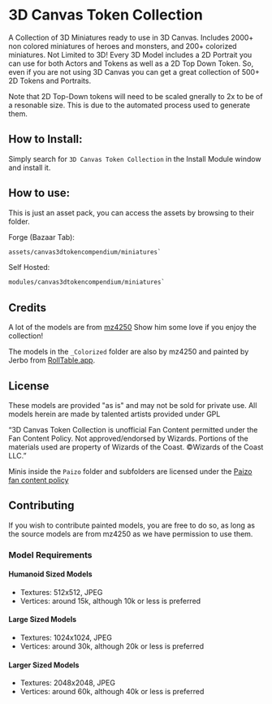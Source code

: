 
# 3D Canvas Token Collection
<ModuleInfo/>
A Collection of 3D Miniatures ready to use in 3D Canvas. Includes 2000+ non colored miniatures of heroes and monsters, and 200+ colorized miniatures.

<Callout type="info" emoji="ℹ️">
Not Limited to 3D! Every 3D Model includes a 2D Portrait you can use for both Actors and Tokens as well as a 2D Top Down Token. So, even if you are not using 3D Canvas you can get a great collection of 500+ 2D Tokens and Portraits.
</Callout>

Note that 2D Top-Down tokens will need to be scaled gnerally to 2x to be of a resonable size. This is due to the automated process used to generate them.

## How to Install:

Simply search for `3D Canvas Token Collection` in the Install Module window and install it.

## How to use:

This is just an asset pack, you can access the assets by browsing to their folder.

Forge (Bazaar Tab):
```txt copy
assets/canvas3dtokencompendium/miniatures`
```

Self Hosted:
```txt copy
modules/canvas3dtokencompendium/miniatures`
```

## Credits

A lot of the models are from [mz4250](https://www.patreon.com/mz4250) Show him some love if you enjoy the collection!

The models in the `_Colorized` folder are also by mz4250 and painted by Jerbo from [RollTable.app](https://rolltable.app/).

## License

These models are provided "as is" and may not be sold for private use. All models herein are made by talented artists provided under GPL

“3D Canvas Token Collection is unofficial Fan Content permitted under the Fan Content Policy. Not approved/endorsed by Wizards. Portions of the materials used are property of Wizards of the Coast. ©Wizards of the Coast LLC.”

Minis inside the `Paizo` folder and subfolders are licensed under the [Paizo fan content policy](https://paizo.com/community/communityuse)

## Contributing

If you wish to contribute painted models, you are free to do so, as long as the source models are from mz4250 as we have permission to use them.

### Model Requirements

#### Humanoid Sized Models

- Textures: 512x512, JPEG
- Vertices: around 15k, although 10k or less is preferred

#### Large Sized Models

- Textures: 1024x1024, JPEG
- Vertices: around 30k, although 20k or less is preferred

#### Larger Sized Models

- Textures: 2048x2048, JPEG
- Vertices: around 60k, although 40k or less is preferred